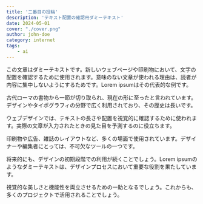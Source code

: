 ```yaml
---
title: '二番目の投稿'
description: 'テキスト配置の確認用ダミーテキスト'
date: 2024-05-01
cover: "./cover.png"
author: john-doe
category: internet
tags:
    - ai
---
```


この文章はダミーテキストです。新しいウェブページや印刷物において、文字の配置を確認するために使用されます。意味のない文章が使われる理由は、読者が内容に集中しないようにするためです。Lorem ipsumはその代表的な例です。

古代ローマの書物から一節が切り取られ、現在の形に至ったと言われています。デザインやタイポグラフィの分野で広く利用されており、その歴史は長いです。

ウェブデザインでは、テキストの長さや配置を視覚的に確認するために使われます。実際の文章が入力されたときの見た目を予測するのに役立ちます。

印刷物や広告、雑誌のレイアウトなど、多くの場面で使用されています。デザイナーや編集者にとっては、不可欠なツールの一つです。

将来的にも、デザインの初期段階での利用が続くことでしょう。Lorem ipsumのようなダミーテキストは、デザインプロセスにおいて重要な役割を果たしています。

視覚的な美しさと機能性を両立させるための一助となるでしょう。これからも、多くのプロジェクトで活用されることでしょう。

